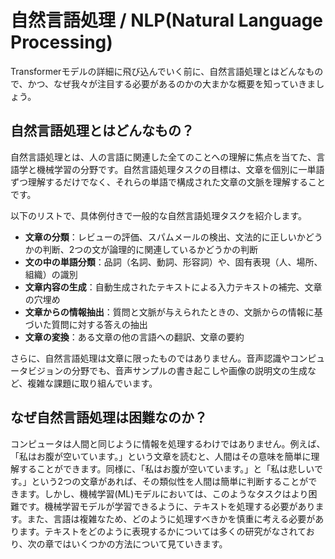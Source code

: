 # 自然言語処理 / NLP(Natural Language Processing)

<CourseFloatingBanner
    chapter={1}
    classNames="absolute z-10 right-0 top-0"
/>

Transformerモデルの詳細に飛び込んでいく前に、自然言語処理とはどんなもので、かつ、なぜ我々が注目する必要があるのかの大まかな概要を知っていきましょう。

## 自然言語処理とはどんなもの？

自然言語処理とは、人の言語に関連した全てのことへの理解に焦点を当てた、言語学と機械学習の分野です。自然言語処理タスクの目標は、文章を個別に一単語ずつ理解するだけでなく、それらの単語で構成された文章の文脈を理解することです。

以下のリストで、具体例付きで一般的な自然言語処理タスクを紹介します。

- **文章の分類**：レビューの評価、スパムメールの検出、文法的に正しいかどうかの判断、2つの文が論理的に関連しているかどうかの判断
- **文の中の単語分類**：品詞（名詞、動詞、形容詞）や、固有表現（人、場所、組織）の識別
- **文章内容の生成**：自動生成されたテキストによる入力テキストの補完、文章の穴埋め
- **文章からの情報抽出**：質問と文脈が与えられたときの、文脈からの情報に基づいた質問に対する答えの抽出
- **文章の変換**：ある文章の他の言語への翻訳、文章の要約

さらに、自然言語処理は文章に限ったものではありません。音声認識やコンピュータビジョンの分野でも、音声サンプルの書き起こしや画像の説明文の生成など、複雑な課題に取り組んでいます。

## なぜ自然言語処理は困難なのか？

コンピュータは人間と同じように情報を処理するわけではありません。例えば、「私はお腹が空いています。」という文章を読むと、人間はその意味を簡単に理解することができます。同様に、「私はお腹が空いています。」と「私は悲しいです。」という2つの文章があれば、その類似性を人間は簡単に判断することができます。しかし、機械学習(ML)モデルにおいては、このようなタスクはより困難です。機械学習モデルが学習できるように、テキストを処理する必要があります。また、言語は複雑なため、どのように処理すべきかを慎重に考える必要があります。テキストをどのように表現するかについては多くの研究がなされており、次の章ではいくつかの方法について見ていきます。
